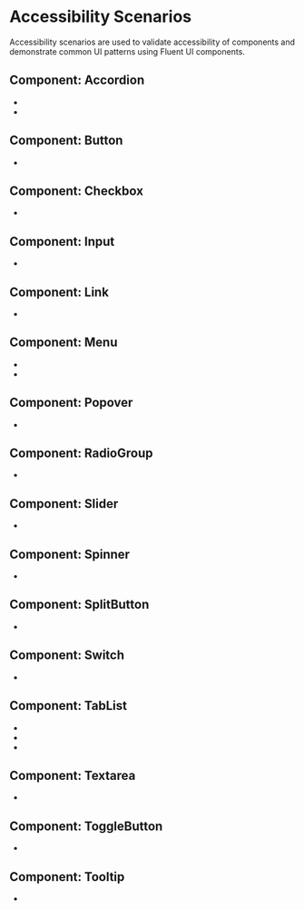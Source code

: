 
<Meta title="Concepts/Developer/Accessibility/Stories" />

# Accessibility Scenarios

Accessibility scenarios are used to validate accessibility of components and demonstrate common UI patterns using Fluent UI components.

## Component: Accordion

- <FullscreenLink content="Accordion / Personal form" parent="accessibilityscenarios" story="personal-form-accordion" />
- <FullscreenLink content="Accordion / FAQ" parent="accordion-faq-accessibility-scenario" story="faq" />

## Component: Button

- <FullscreenLink content="Button / Messenger" parent="button-accessibility-scenario" story="messenger-buttons" />

## Component: Checkbox

- <FullscreenLink
    content="Checkbox / Questionnaire about food"
    parent="checkbox-accessibility-scenario"
    story="questionnaire-about-food"
  />

## Component: Input

- <FullscreenLink
    content="Input / Registration form"
    parent="input-accessibility-scenario"
    story="registration-form-inputs"
  />

## Component: Link

- <FullscreenLink content="Link / Site navigation" parent="link-accessibility-scenario" story="site-navigation" />

## Component: Menu

- <FullscreenLink content="Menu / Profile menu" parent="menu-accessibility-scenario" story="profile-menu" />
- <FullscreenLink
    content="Menu / Menu with split item"
    parent="menu-splitgroup-accessibility-scenario"
    story="menu-with-split-item"
  />

## Component: Popover

- <FullscreenLink content="Popover / Add people" parent="popover-accessibility-scenario" story="add-people" />

## Component: RadioGroup

- <FullscreenLink
    content="RadioGroup / Questionnaire about transportation"
    parent="radiogroup-accessibility-scenario"
    story="questionnaire-about-transportation"
  />

## Component: Slider

- <FullscreenLink
    content="Slider / Sound control"
    parent="slider-accessibility-scenario"
    story="sound-control-sliders"
  />

## Component: Spinner

- <FullscreenLink
    content="Spinner / Posts loading"
    parent="spinner-accessibility-scenario"
    story="posts-loading-spinner"
  />

## Component: SplitButton

- <FullscreenLink
    content="SplitButton / Event reminder"
    parent="split-button-accessibility-scenario"
    story="event-reminder"
  />

## Component: Switch

- <FullscreenLink content="Switch / Device controls" parent="switch-accessibility-scenario" story="device-controls" />

## Component: TabList

- <FullscreenLink
    content="TabList / Mail settings with horizontal tablist"
    parent="tablist-horizontal-accessibility-scenario"
    story="mail-settings-horizontal"
  />
- <FullscreenLink
    content="TabList / Mail settings with vertical tablist"
    parent="tablist-vertical-accessibility-scenario"
    story="mail-settings-vertical"
  />
- <FullscreenLink
    content="TabList / Mail settings with overflow tablist"
    parent="tablist-overflow-accessibility-scenario"
    story="mail-settings-overflow"
  />

## Component: Textarea

- <FullscreenLink
    content="Textarea / Questionnaire about customer experience"
    parent="textarea-accessibility-scenario"
    story="questionnaire-about-customer-experience"
  />

## Component: ToggleButton

- <FullscreenLink
    content="ToggleButton / Device controls"
    parent="toggle-button-accessibility-scenario"
    story="device-controls"
  />

## Component: Tooltip

- <FullscreenLink
    content="Tooltip / Buttons with tooltip"
    parent="tooltip-accessibility-scenario"
    story="buttons-with-tooltip"
  />
